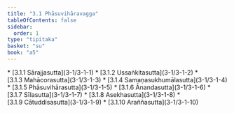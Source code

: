 ```yaml
---
title: "3.1 Phāsuvihāravagga"
tableOfContents: false
sidebar:
  order: 1
type: "tipitaka"
basket: "su"
book: "a5"
---
```



<DynamicBreadcrumb />



<TableOfContents book="a5" section="3.1">
* [3.1.1 Sārajjasutta](3-1/3-1-1)
* [3.1.2 Ussaṅkitasutta](3-1/3-1-2)
* [3.1.3 Mahācorasutta](3-1/3-1-3)
* [3.1.4 Samaṇasukhumālasutta](3-1/3-1-4)
* [3.1.5 Phāsuvihārasutta](3-1/3-1-5)
* [3.1.6 Ānandasutta](3-1/3-1-6)
* [3.1.7 Sīlasutta](3-1/3-1-7)
* [3.1.8 Asekhasutta](3-1/3-1-8)
* [3.1.9 Cātuddisasutta](3-1/3-1-9)
* [3.1.10 Araññasutta](3-1/3-1-10)
</TableOfContents>